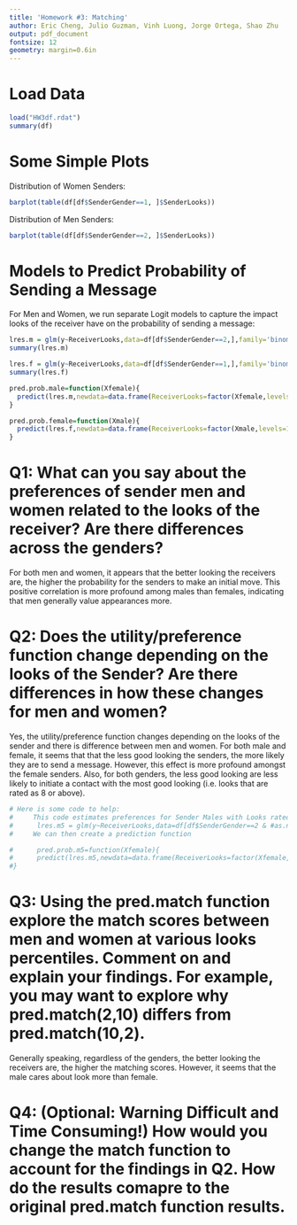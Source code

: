 ```yaml
---
title: 'Homework #3: Matching'
author: Eric Cheng, Julio Guzman, Vinh Luong, Jorge Ortega, Shao Zhu
output: pdf_document
fontsize: 12
geometry: margin=0.6in
---
```



# Load Data

```r
load("HW3df.rdat")
summary(df)
```


# Some Simple Plots

Distribution of Women Senders:

```r
barplot(table(df[df$SenderGender==1, ]$SenderLooks))
```

Distribution of Men Senders:

```r
barplot(table(df[df$SenderGender==2, ]$SenderLooks))
```


# Models to Predict Probability of Sending a Message

For Men and Women, we run separate Logit models to capture the impact looks of the receiver have on the probability of sending a message:

```r
lres.m = glm(y~ReceiverLooks,data=df[df$SenderGender==2,],family='binomial')
summary(lres.m)
```

```r
lres.f = glm(y~ReceiverLooks,data=df[df$SenderGender==1,],family='binomial')
summary(lres.f)
```

```r
pred.prob.male=function(Xfemale){
  predict(lres.m,newdata=data.frame(ReceiverLooks=factor(Xfemale,levels=1:11)),type='response')
}

pred.prob.female=function(Xmale){
  predict(lres.f,newdata=data.frame(ReceiverLooks=factor(Xmale,levels=1:11)),type='response')
}
```


# Q1: What can you say about the preferences of sender men and women related to the looks of the receiver? Are there differences across the genders?

For both men and women, it appears that the better looking the receivers are, the higher the probability for the senders to make an initial move. This positive correlation is more profound among males than females, indicating that men generally value appearances more.


# Q2: Does the utility/preference function change depending on the looks of the Sender? Are there differences in how these changes for men and women?

Yes, the utility/preference function changes depending on the looks of the sender and there is difference between men and women.  For both male and female, it seems that that the less good looking the senders, the more likely they are to send a message. However, this effect is more profound amongst the female senders.  Also, for both genders, the less good looking are less likely to initiate a contact with the most good looking (i.e. looks that are rated as 8 or above).  


```r
# Here is some code to help:
#     This code estimates preferences for Sender Males with Looks rated less than 6
#      lres.m5 = glm(y~ReceiverLooks,data=df[df$SenderGender==2 & #as.numeric(df$SenderLooks)<6,],family='binomial')
#     We can then create a prediction function

#      pred.prob.m5=function(Xfemale){
#      predict(lres.m5,newdata=data.frame(ReceiverLooks=factor(Xfemale,levels=1:11)),type='response')
#}
```

# Q3: Using the pred.match function explore the match scores between men and women at various looks percentiles. Comment on and explain your findings. For example, you may want to explore why pred.match(2,10) differs from pred.match(10,2).    

Generally speaking, regardless of the genders, the better looking the receivers are, the higher the matching scores. However, it seems that the male cares about look more than female.



# Q4: (Optional: Warning Difficult and Time Consuming!) How would you change the match function to account for the findings in Q2. How do the results comapre to the original pred.match function results.


